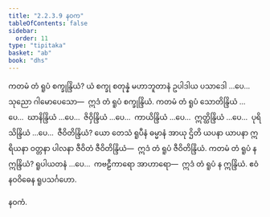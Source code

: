 ```yaml
---
title: "2.2.3.9 နဝက"
tableOfContents: false
sidebar:
  order: 11
type: "tipitaka"
basket: "ab"
book: "dhs"
---
```



<DynamicBreadcrumb />

<Division number="975" book="dhs">

<Paragraph number="1636" book="dhs">
ကတမံ တံ ရူပံ စက္ခုန္ဒြိယံ? ယံ စက္ခု စတုန္နံ မဟာဘူတာနံ ဥပါဒါယ ပသာဒေါ …ပေ…  သုညော ဂါမောပေသော—  ဣဒံ တံ ရူပံ စက္ခုန္ဒြိယံ.
</Paragraph>

</Division>
<Division number="976" book="dhs">

<Paragraph number="1637" book="dhs">
ကတမံ တံ ရူပံ သောတိန္ဒြိယံ …ပေ…  ဃာနိန္ဒြိယံ …ပေ…  ဇိဝှိန္ဒြိယံ …ပေ…  ကာယိန္ဒြိယံ …ပေ…  ဣတ္ထိန္ဒြိယံ …ပေ…  ပုရိသိန္ဒြိယံ …ပေ…  ဇီဝိတိန္ဒြိယံ? ယော တေသံ ရူပီနံ ဓမ္မာနံ အာယု ဌိတိ ယပနာ ယာပနာ ဣရိယနာ ဝတ္တနာ ပါလနာ ဇီဝိတံ ဇီဝိတိန္ဒြိယံ—  ဣဒံ တံ ရူပံ ဇီဝိတိန္ဒြိယံ.
</Paragraph>

</Division>
<Division number="977" book="dhs">

<Paragraph number="1638" book="dhs">
ကတမံ တံ ရူပံ န ဣန္ဒြိယံ? ရူပါယတနံ …ပေ…  ကဗဠီကာရော အာဟာရော—  ဣဒံ တံ ရူပံ န ဣန္ဒြိယံ.

</Paragraph>
</Division>

<Paragraph number="1639" type="center" book="dhs">
ဧဝံ နဝဝိဓေန ရူပသင်္ဂဟော.

  
နဝကံ.
</Paragraph>